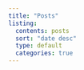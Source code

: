 ```yaml
---
title: "Posts"
listing:
  contents: posts
  sort: "date desc"
  type: default
  categories: true
---
```



<!-- Google tag (gtag.js) -->
<script async src="https://www.googletagmanager.com/gtag/js?id=G-FTHFDYLV3H"></script>
<script>
  window.dataLayer = window.dataLayer || [];
  function gtag(){dataLayer.push(arguments);}
  gtag('js', new Date());

  gtag('config', 'G-FTHFDYLV3H');
</script>
